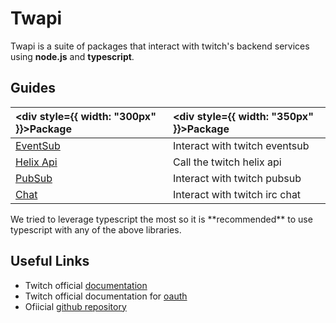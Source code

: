 
# Twapi

Twapi is a suite of packages that interact with twitch's backend services using **node.js** and **typescript**.

## Guides

| <div style={{ width: "300px" }}>Package</div>                     | <div style={{ width: "350px" }}>Package</div> |
| :---------------------------------------------------------------- | :----------------------------                 |
| [EventSub](eventsub/quickstart)                                   | Interact with twitch eventsub                 |
| [Helix Api](helix/quickstart)                                     | Call the twitch helix api                     |
| [PubSub](pubsub/quickstart)                                       | Interact with twitch pubsub                   |
| [Chat](chat/quickstart)                                           | Interact with twitch irc chat                 |

<Callout>
  We tried to leverage typescript the most so it is **recommended** to use
  typescript with any of the above libraries.
</Callout>


## Useful Links
- Twitch official [documentation](https://dev.twitch.tv/docs)
- Twitch official documentation for [oauth](https://dev.twitch.tv/docs/authentication/getting-tokens-oauth)
- Ofiicial [github repository](https://github.com/fero1xd/twapi)
